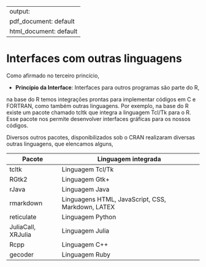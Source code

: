 
---
output:
  pdf_document: default
  html_document: default
---

# Interfaces com outras linguagens

Como afirmado no terceiro princício,

- **Princípio da Interface**: Interfaces para outros programas são parte do R,

na base do R temos integrações prontas para implementar códigos em C e FORTRAN, como também outras linguagens. Por exemplo, na base do R existe um pacote chamado tcltk que integra a linguagem Tcl/Tk para o R. Esse pacote nos permite desenvolver interfaces gráficas para os nossos códigos.

Diversos outros pacotes, disponibilizados sob o CRAN realizaram diversas outras linguagens, que elencamos alguns,


Pacote   | Linguagem integrada
--------- | ------
tcltk | Linguagem Tcl/Tk
RGtk2 | Linguagem Gtk+
rJava | Linguagem Java
rmarkdown | Linguagens HTML, JavaScript, CSS, Markdown, LATEX
reticulate | Linguagem Python
JuliaCall, XRJulia |Linguagem Julia
Rcpp | Linguagem C++
gecoder | Linguagem Ruby